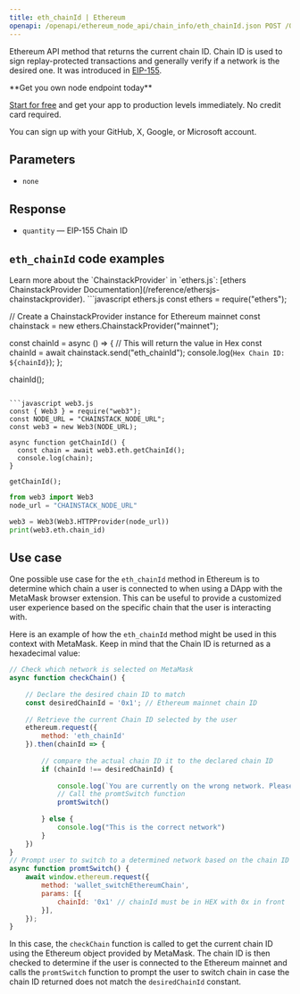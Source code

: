 ---
title: eth_chainId | Ethereum
openapi: /openapi/ethereum_node_api/chain_info/eth_chainId.json POST /0a9d79d93fb2f4a4b1e04695da2b77a7
---

Ethereum API method that returns the current chain ID. Chain ID is used to sign replay-protected transactions and generally verify if a network is the desired one. It was introduced in [EIP-155](https://eips.ethereum.org/EIPS/eip-155).

<Check>
**Get you own node endpoint today**

[Start for free](https://console.chainstack.com/) and get your app to production levels immediately. No credit card required.

You can sign up with your GitHub, X, Google, or Microsoft account.
</Check>


## Parameters

* `none`

## Response

* `quantity` — EIP-155 Chain ID

## `eth_chainId` code examples

<Note>
Learn more about the `ChainstackProvider` in `ethers.js`: [ethers ChainstackProvider Documentation](/reference/ethersjs-chainstackprovider).
</Note>

<CodeGroup>
```javascript ethers.js
const ethers = require("ethers");

// Create a ChainstackProvider instance for Ethereum mainnet
const chainstack = new ethers.ChainstackProvider("mainnet");

const chainId = async () => {
  // This will return the value in Hex
  const chainId = await chainstack.send("eth_chainId");
  console.log(`Hex Chain ID: ${chainId}`);
};

chainId();
```

```javascript web3.js
const { Web3 } = require("web3");
const NODE_URL = "CHAINSTACK_NODE_URL";
const web3 = new Web3(NODE_URL);

async function getChainId() {
  const chain = await web3.eth.getChainId();
  console.log(chain);
}

getChainId();
```

```python web3.py
from web3 import Web3  
node_url = "CHAINSTACK_NODE_URL"

web3 = Web3(Web3.HTTPProvider(node_url)) 
print(web3.eth.chain_id)  
```
</CodeGroup>


## Use case

One possible use case for the `eth_chainId` method in Ethereum is to determine which chain a user is connected to when using a DApp with the MetaMask browser extension. This can be useful to provide a customized user experience based on the specific chain that the user is interacting with.

Here is an example of how the `eth_chainId` method might be used in this context with MetaMask. Keep in mind that the Chain ID is returned as a hexadecimal value:

```js JavaScript
// Check which network is selected on MetaMask
async function checkChain() {
  
    // Declare the desired chain ID to match
    const desiredChainId = '0x1'; // Ethereum mainnet chain ID
  
    // Retrieve the current Chain ID selected by the user 
    ethereum.request({
        method: 'eth_chainId'
    }).then(chainId => {
      
        // compare the actual chain ID it to the declared chain ID 
        if (chainId !== desiredChainId) {
          
            console.log(`You are currently on the wrong network. Please switch to the mainnet.`);
            // Call the promtSwitch function
            promtSwitch()
          
        } else {
            console.log("This is the correct network")
        }
    })
}
// Prompt user to switch to a determined network based on the chain ID
async function promtSwitch() {
    await window.ethereum.request({
        method: 'wallet_switchEthereumChain',
        params: [{
            chainId: '0x1' // chainId must be in HEX with 0x in front
        }],
    });
}
```


In this case, the `checkChain` function is called to get the current chain ID using the Ethereum object provided by MetaMask. The chain ID is then checked to determine if the user is connected to the Ethereum mainnet and calls the `promtSwitch` function to prompt the user to switch chain in case the chain ID returned does not match the `desiredChainId` constant.
